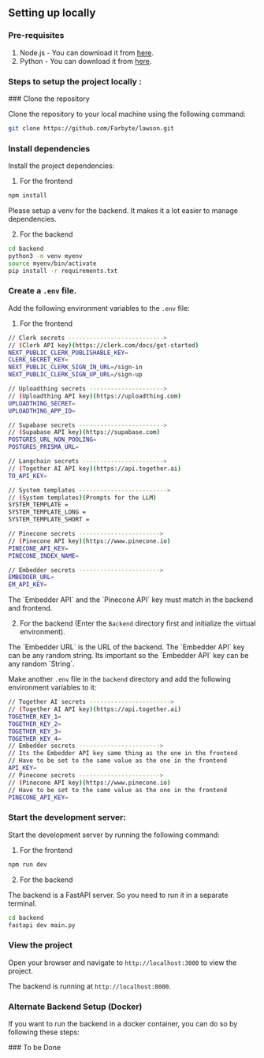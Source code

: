 
## Setting up locally

### Pre-requisites

1. Node.js - You can download it from [here](https://nodejs.org/en/).
2. Python - You can download it from [here](https://www.python.org/downloads/).

### Steps to setup the project locally :

<Steps>
### Clone the repository

Clone the repository to your local machine using the following command:

```bash
git clone https://github.com/Farbyte/lawson.git
```

### Install dependencies

Install the project dependencies:

1. For the frontend

```bash npm2yarn
npm install
```

<Callout>
  Please setup a venv for the backend. It makes it a lot easier to manage
  dependencies.
</Callout>

2. For the backend

```bash
cd backend
python3 -m venv myenv
source myenv/bin/activate
pip install -r requirements.txt
```

### Create a `.env` file.

Add the following environment variables to the `.env` file:

1. For the frontend

```bash
// Clerk secrets --------------------------->
// (Clerk API key)(https://clerk.com/docs/get-started)
NEXT_PUBLIC_CLERK_PUBLISHABLE_KEY=
CLERK_SECRET_KEY=
NEXT_PUBLIC_CLERK_SIGN_IN_URL=/sign-in
NEXT_PUBLIC_CLERK_SIGN_UP_URL=/sign-up

// Uploadthing secrets --------------------->
// (Uploadthing API key)(https://uploadthing.com)
UPLOADTHING_SECRET=
UPLOADTHING_APP_ID=

// Supabase secrets ------------------------>
// (Supabase API key)(https://supabase.com)
POSTGRES_URL_NON_POOLING=
POSTGRES_PRISMA_URL=

// Langchain secrets ----------------------->
// (Together AI API key)(https://api.together.ai)
TO_API_KEY=

// System templates ------------------------->
// (System templates)(Prompts for the LLM)
SYSTEM_TEMPLATE =
SYSTEM_TEMPLATE_LONG =
SYSTEM_TEMPLATE_SHORT =

// Pinecone secrets ----------------------->
// (Pinecone API key)(https://www.pinecone.io)
PINECONE_API_KEY=
PINECONE_INDEX_NAME=

// Embedder secrets ----------------------->
EMBEDDER_URL=
EM_API_KEY=
```

<Callout>
  The `Embedder API` and the `Pinecone API` key must match in the backend and
  frontend.
</Callout>

2. For the backend (Enter the `Backend` directory first and initialize the virtual environment).

<Callout>
  The `Embedder URL` is the URL of the backend. The `Embedder API` key can be
  any random string.
</Callout>
<Callout>
  Its important so the `Embedder API` key can be any random `String`.
</Callout>

Make another `.env` file in the `backend` directory and add the following environment variables to it:

```bash
// Together AI secrets ----------------------->
// (Together AI API key)(https://api.together.ai)
TOGETHER_KEY_1=
TOGETHER_KEY_2=
TOGETHER_KEY_3=
TOGETHER_KEY_4=
// Embedder secrets ----------------------->
// Its the Embedder API key same thing as the one in the frontend
// Have to be set to the same value as the one in the frontend
API_KEY=
// Pinecone secrets ----------------------->
// (Pinecone API key)(https://www.pinecone.io)
// Have to be set to the same value as the one in the frontend
PINECONE_API_KEY=
```

### Start the development server:

Start the development server by running the following command:

1. For the frontend

```bash npm2yarn
npm run dev
```

2. For the backend

<Callout>
  The backend is a FastAPI server. So you need to run it in a separate terminal.
</Callout>

```bash
cd backend
fastapi dev main.py
```

### View the project

Open your browser and navigate to `http://localhost:3000` to view the project.

The backend is running at `http://localhost:8000`.

</Steps>

### Alternate Backend Setup (Docker)

If you want to run the backend in a docker container, you can do so by following these steps:

<Steps>
### To be Done
</Steps>
